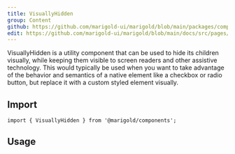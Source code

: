 ```yaml
---
title: VisuallyHidden
group: Content
github: https://github.com/marigold-ui/marigold/blob/main/packages/components/src/VisuallyHidden/VisuallyHidden.tsx
edit: https://github.com/marigold-ui/marigold/blob/main/docs/src/pages/components/visually-hidden.mdx
---
```


VisuallyHidden is a utility component that can be used to hide its children visually, while keeping them visible to screen readers and other assistive technology.
This would typically be used when you want to take advantage of the behavior and semantics of a native element like a checkbox or radio button, but replace it with a custom styled element visually.

## Import

```tsx
import { VisuallyHidden } from '@marigold/components';
```

## Usage

```tsx preview file=components/VisuallyHidden/visually-hidden.demo.tsx

```
